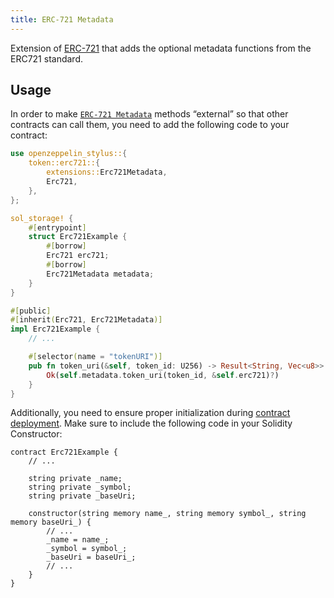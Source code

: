 ```yaml
---
title: ERC-721 Metadata
---
```


Extension of [ERC-721](erc721) that adds the optional metadata functions from the ERC721 standard.

## Usage

In order to make [`ERC-721 Metadata`](https://docs.rs/openzeppelin-stylus/0.1.0/openzeppelin_stylus/token/erc721/extensions/metadata/index.html)  methods “external” so that other contracts can call them, you need to add the following code to your contract:

```rust
use openzeppelin_stylus::{
    token::erc721::{
        extensions::Erc721Metadata,
        Erc721,
    },
};

sol_storage! {
    #[entrypoint]
    struct Erc721Example {
        #[borrow]
        Erc721 erc721;
        #[borrow]
        Erc721Metadata metadata;
    }
}

#[public]
#[inherit(Erc721, Erc721Metadata)]
impl Erc721Example {
    // ...

    #[selector(name = "tokenURI")]
    pub fn token_uri(&self, token_id: U256) -> Result<String, Vec<u8>> {
        Ok(self.metadata.token_uri(token_id, &self.erc721)?)
    }
}
```

Additionally, you need to ensure proper initialization during [contract deployment](deploy).
Make sure to include the following code in your Solidity Constructor:

```solidity
contract Erc721Example {
    // ...

    string private _name;
    string private _symbol;
    string private _baseUri;

    constructor(string memory name_, string memory symbol_, string memory baseUri_) {
        // ...
        _name = name_;
        _symbol = symbol_;
        _baseUri = baseUri_;
        // ...
    }
}
```
